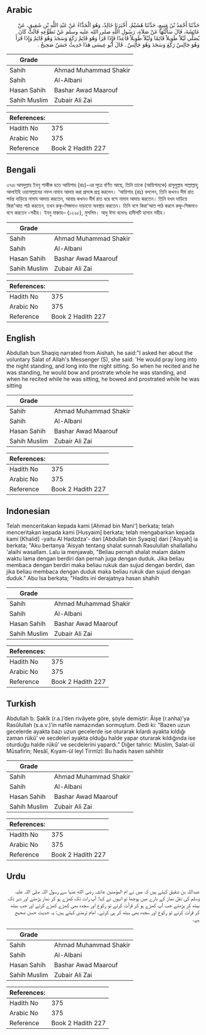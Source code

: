 ## Arabic


<div dir="rtl" lang="ar" style={{fontSize:'larger',backgroundColor:'#f8f9fa',padding:20}}>
حَدَّثَنَا أَحْمَدُ بْنُ مَنِيعٍ، حَدَّثَنَا هُشَيْمٌ، أَخْبَرَنَا خَالِدٌ، وَهُوَ الْحَذَّاءُ عَنْ عَبْدِ اللَّهِ بْنِ شَقِيقٍ، عَنْ عَائِشَةَ، قَالَ سَأَلْتُهَا عَنْ صَلاَةِ، رَسُولِ اللَّهِ صلى الله عليه وسلم عَنْ تَطَوُّعِهِ قَالَتْ كَانَ يُصَلِّي لَيْلاً طَوِيلاً قَائِمًا وَلَيْلاً طَوِيلاً قَاعِدًا فَإِذَا قَرَأَ وَهُوَ قَائِمٌ رَكَعَ وَسَجَدَ وَهُوَ قَائِمٌ وَإِذَا قَرَأَ وَهُوَ جَالِسٌ رَكَعَ وَسَجَدَ وَهُوَ جَالِسٌ ‏.‏ قَالَ أَبُو عِيسَى هَذَا حَدِيثٌ حَسَنٌ صَحِيحٌ ‏.‏
</div>
<div style={{backgroundColor:'#f8f9fa',padding:20, marginBottom: 10}}><table> <thead> <tr> <th>Grade</th> <th></th> </tr> </thead> <tbody> <tr><td>Sahih</td><td>Ahmad Muhammad Shakir</td></tr><tr><td>Sahih</td><td>Al-Albani</td></tr><tr><td>Hasan Sahih</td><td>Bashar Awad Maarouf</td></tr><tr><td>Sahih Muslim</td><td>Zubair Ali Zai</td></tr></tbody></table><table> <thead> <tr> <th>References:</th> <th></th> </tr> </thead> <tbody><tr><td>Hadith No</td><td>375</td></tr><tr><td>Arabic No</td><td>375</td></tr><tr><td>Reference</td><td>Book 2 Hadith 227</td></tr></tbody></table></div>

## Bengali


<div dir="ltr" lang="bn" style={{fontSize:'larger',backgroundColor:'#f8f9fa',padding:20}}>
৩৭৫৷ আবদুল্লাহ ইবনু শাকীক হতে আয়িশাহ (রাঃ)-এর সূত্রে বর্ণিত আছে, তিনি তাকে (আয়িশাহকে) রাসূলুল্লাহ সাল্লাল্লাহু আলাইহি ওয়াসাল্লামের নফল নামায আদায় করা প্রসঙ্গে প্রশ্ন করলেন। ‘আয়িশাহ (রাঃ) বললেন, তিনি কখনও দীর্ঘ রাত পর্যন্ত দাড়িয়ে নামায আদায় করতেন, আবার কখনও দীর্ঘ রাত ধরে বসে নামায আদায় করতেন। তিনি যখন দাড়িয়ে কিরা'আত পাঠ করতেন, তখন রুকূ-সিজদাও দাড়ানো অবস্থায় করতেন। তিনি বসে কিরা'আত পাঠ করলে রুকূ-সিজদাও বসে করতেন -সহীহ। ইবনু মাজাহ– (১২২৮), মুসলিম। আবু ঈসা বলেনঃ হাদীসটি হাসান সহীহ।
</div>
<div style={{backgroundColor:'#f8f9fa',padding:20, marginBottom: 10}}><table> <thead> <tr> <th>Grade</th> <th></th> </tr> </thead> <tbody> <tr><td>Sahih</td><td>Ahmad Muhammad Shakir</td></tr><tr><td>Sahih</td><td>Al-Albani</td></tr><tr><td>Hasan Sahih</td><td>Bashar Awad Maarouf</td></tr><tr><td>Sahih Muslim</td><td>Zubair Ali Zai</td></tr></tbody></table><table> <thead> <tr> <th>References:</th> <th></th> </tr> </thead> <tbody><tr><td>Hadith No</td><td>375</td></tr><tr><td>Arabic No</td><td>375</td></tr><tr><td>Reference</td><td>Book 2 Hadith 227</td></tr></tbody></table></div>

## English


<div dir="ltr" lang="en" style={{fontSize:'larger',backgroundColor:'#f8f9fa',padding:20}}>
Abdullah bun Shaqiq narrated from Aishah, he said:"I asked her about the voluntary Salat of Allah's Messenger (S), she said: 'He would pray long into the night standing, and long into the night sitting. So when he recited and he was standing, he would bow and prostrate whole he was standing, and when he recited while he was sitting, he bowed and prostrated while he was sitting
</div>
<div style={{backgroundColor:'#f8f9fa',padding:20, marginBottom: 10}}><table> <thead> <tr> <th>Grade</th> <th></th> </tr> </thead> <tbody> <tr><td>Sahih</td><td>Ahmad Muhammad Shakir</td></tr><tr><td>Sahih</td><td>Al-Albani</td></tr><tr><td>Hasan Sahih</td><td>Bashar Awad Maarouf</td></tr><tr><td>Sahih Muslim</td><td>Zubair Ali Zai</td></tr></tbody></table><table> <thead> <tr> <th>References:</th> <th></th> </tr> </thead> <tbody><tr><td>Hadith No</td><td>375</td></tr><tr><td>Arabic No</td><td>375</td></tr><tr><td>Reference</td><td>Book 2 Hadith 227</td></tr></tbody></table></div>

## Indonesian


<div dir="ltr" lang="id" style={{fontSize:'larger',backgroundColor:'#f8f9fa',padding:20}}>
Telah menceritakan kepada kami [Ahmad bin Mani'] berkata; telah menceritakan kepada kami [Husyaim] berkata; telah mengabarkan kepada kami [Khalid] -yaitu Al Hadzdza'- dari [Abdullah bin Syaqiq] dari ['Aisyah] ia berkata; "Aku bertanya 'Aisyah tentang shalat sunnah Rasulullah shallallahu 'alaihi wasallam. Lalu ia menjawab, "Beliau pernah shalat malam dalam waktu lama dengan berdiri dan pernah juga dengan duduk. Jika beliau membaca dengan berdiri maka beliau rukuk dan sujud dengan berdiri, dan jika beliau membaca dengan duduk maka beliau rukuk dan sujud dengan duduk." Abu Isa berkata; "Hadits ini derajatnya hasan shahih
</div>
<div style={{backgroundColor:'#f8f9fa',padding:20, marginBottom: 10}}><table> <thead> <tr> <th>Grade</th> <th></th> </tr> </thead> <tbody> <tr><td>Sahih</td><td>Ahmad Muhammad Shakir</td></tr><tr><td>Sahih</td><td>Al-Albani</td></tr><tr><td>Hasan Sahih</td><td>Bashar Awad Maarouf</td></tr><tr><td>Sahih Muslim</td><td>Zubair Ali Zai</td></tr></tbody></table><table> <thead> <tr> <th>References:</th> <th></th> </tr> </thead> <tbody><tr><td>Hadith No</td><td>375</td></tr><tr><td>Arabic No</td><td>375</td></tr><tr><td>Reference</td><td>Book 2 Hadith 227</td></tr></tbody></table></div>

## Turkish


<div dir="ltr" lang="tr" style={{fontSize:'larger',backgroundColor:'#f8f9fa',padding:20}}>
Abdullah b. Şakîk (r.a.)’den rivâyete göre, şöyle demiştir: Âişe (r.anha)’ya Rasûlullah (s.a.v.)’in nafile namazından sormuştum. Dedi ki: “Bazen uzun gecelerde ayakta bazı uzun gecelerde ise oturarak kılardı ayakta kıldığı zaman rükû’ ve secdeleri ayakta olduğu halde yapar oturarak kıldığında ise oturduğu halde rükû’ ve secdelerini yapardı.” Diğer tahric: Müslim, Salat-ül Müsafirin; Nesâî, Kıyam-ül leyl Tirmîzî: Bu hadis hasen sahihtir
</div>
<div style={{backgroundColor:'#f8f9fa',padding:20, marginBottom: 10}}><table> <thead> <tr> <th>Grade</th> <th></th> </tr> </thead> <tbody> <tr><td>Sahih</td><td>Ahmad Muhammad Shakir</td></tr><tr><td>Sahih</td><td>Al-Albani</td></tr><tr><td>Hasan Sahih</td><td>Bashar Awad Maarouf</td></tr><tr><td>Sahih Muslim</td><td>Zubair Ali Zai</td></tr></tbody></table><table> <thead> <tr> <th>References:</th> <th></th> </tr> </thead> <tbody><tr><td>Hadith No</td><td>375</td></tr><tr><td>Arabic No</td><td>375</td></tr><tr><td>Reference</td><td>Book 2 Hadith 227</td></tr></tbody></table></div>

## Urdu


<div dir="rtl" lang="ur" style={{fontSize:'larger',backgroundColor:'#f8f9fa',padding:20}}>
عبداللہ بن شقیق کہتے ہیں کہ میں نے ام المؤمنین عائشہ رضی الله عنہا سے رسول اللہ صلی اللہ علیہ وسلم کی نفل نماز کے بارے میں پوچھا تو انہوں نے کہا: آپ رات تک کھڑے ہو کر نماز پڑھتے اور دیر تک بیٹھ کر پڑھتے جب آپ کھڑے ہو کر قرأت کرتے تو رکوع اور سجدہ بھی کھڑے کھڑے کرتے اور جب بیٹھ کر قرأت کرتے تو رکوع اور سجدہ بھی بیٹھ کر ہی کرتے۔ امام ترمذی کہتے ہیں: یہ حدیث حسن صحیح ہے۔
</div>
<div style={{backgroundColor:'#f8f9fa',padding:20, marginBottom: 10}}><table> <thead> <tr> <th>Grade</th> <th></th> </tr> </thead> <tbody> <tr><td>Sahih</td><td>Ahmad Muhammad Shakir</td></tr><tr><td>Sahih</td><td>Al-Albani</td></tr><tr><td>Hasan Sahih</td><td>Bashar Awad Maarouf</td></tr><tr><td>Sahih Muslim</td><td>Zubair Ali Zai</td></tr></tbody></table><table> <thead> <tr> <th>References:</th> <th></th> </tr> </thead> <tbody><tr><td>Hadith No</td><td>375</td></tr><tr><td>Arabic No</td><td>375</td></tr><tr><td>Reference</td><td>Book 2 Hadith 227</td></tr></tbody></table></div>